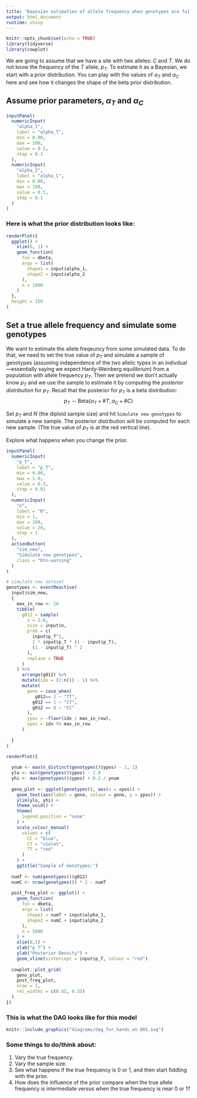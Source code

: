 ```yaml
---
title: "Bayesian estimation of allele frequency when genotypes are fully observed"
output: html_document
runtime: shiny
---
```


```r
knitr::opts_chunk$set(echo = TRUE)
library(tidyverse)
library(cowplot)
```

We are going to assume that we have a site with two alleles: $C$ and $T$.
We do not know the frequency of the $T$ allele, $p_T$.  To estimate it
as a Bayesian, we start with a prior distribution.  You can play with the
values of $\alpha_T$ and $\alpha_C$ here and see how it changes the shape of the
beta prior distribution.

## Assume prior parameters, $\alpha_T$ and $\alpha_C$

```r
inputPanel(
  numericInput(
    "alpha_1", 
    label = "alpha_T",
    min = 0.00, 
    max = 100, 
    value = 0.5,
    step = 0.1
  ),
  numericInput(
    "alpha_2", 
    label = "alpha_C",
    min = 0.00, 
    max = 100, 
    value = 0.5,
    step = 0.1
  )
)
```

### Here is what the prior distribution looks like:

```r
renderPlot({
  ggplot() +
    xlim(0, 1) +
    geom_function(
      fun = dbeta,
      args = list(
        shape1 = input$alpha_1,
        shape2 = input$alpha_2
      ),
      n = 1000
    )
  }, 
  height = 150 
)
```


## Set a true allele frequency and simulate some genotypes

We want to estimate the allele freqeuncy from some simulated data.  To
do that, we need to set the true value of $p_T$ and simulate a sample
of genotypes (assuming independence of the two allelic types in an indivdual---essentially
saying we expect Hardy-Weinberg equilibrium) from a population with allele frequency $p_T$. 
Then we pretend we don't actually know $p_T$ and we use the sample to estimate it
by computing the _posterior distribution_ for $p_T$. Recall that the posterior for $p_T$
is a beta distribution: 
$$
p_T \sim \mathrm{Beta}(\alpha_T + \#T, \alpha_C + \#C)
$$

Set $p_T$ and $N$ (the diploid sample size) and hit `Simulate new genotypes` to
simulate a new sample.  The posterior distribution will be computed for each new
sample. (The true value of $p_T$ is at the red vertical line).

Explore what happens when you change the prior.
```r
inputPanel(
  numericInput(
    "p_T", 
    label = "p_T",
    min = 0.00, 
    max = 1.0, 
    value = 0.3,
    step = 0.01
  ),
  numericInput(
    "n", 
    label = "N",
    min = 1, 
    max = 200, 
    value = 20,
    step = 1
  ),
  actionButton(
    "sim_new", 
    "Simulate new genotypes",
    class = "btn-warning"
  )
)

# simulate new dataset 
genotypes <- eventReactive(
  input$sim_new,
  {
    max_in_row <- 20
    tibble(
      g012 = sample(
        x = 2:0,
        size = input$n,
        prob = c(
          input$p_T^2,
          2 * input$p_T * (1 - input$p_T), 
          (1 - input$p_T) ^ 2
        ),
        replace = TRUE
      )
    ) %>%
      arrange(g012) %>%
      mutate(idx = (1:n()) - 1) %>%
      mutate(
        geno = case_when(
           g012== 2 ~ "TT",
          g012 == 1 ~ "CT",
          g012 == 0 ~ "CC"
        ),
        ypos = -floor(idx / max_in_row),
        xpos = idx %% max_in_row
      )
      
  }
)

renderPlot({
  
  ynum <- max(n_distinct(genotypes()$ypos) - 1, 1)
  ylo <- min(genotypes()$ypos) - 1.0
  yhi <- max(genotypes()$ypos) + 0.2 / ynum
  
  geno_plot <- ggplot(genotypes(), aes(x = xpos)) +
    geom_text(aes(label = geno, colour = geno, y = ypos)) +
    ylim(ylo, yhi) +
    theme_void() +
    theme(
      legend.position = "none"
    ) +
    scale_colour_manual(
      values = c(
        CC = "blue",
        CT = "violet",
        TT = "red"
      )
    ) +
    ggtitle("Sample of Genotypes:")
  
  numT <- sum(genotypes()$g012)
  numC <- nrow(genotypes()) * 2 - numT
  
  post_freq_plot <- ggplot() +
    geom_function(
      fun = dbeta,
      args = list(
        shape1 = numT + input$alpha_1,
        shape2 = numC + input$alpha_2
      ),
      n = 5000
    ) +
    xlim(0,1) +
    xlab("p_T") +
    ylab("Posterior Density") +
    geom_vline(xintercept = input$p_T, colour = "red")
  
  cowplot::plot_grid(
    geno_plot,
    post_freq_plot,
    nrow = 1,
    rel_widths = c(0.65, 0.35)
  )
})
```


### This is what the DAG looks like for this model

```r
knitr::include_graphics("diagrams/dag_for_hands_on_001.svg")
```


### Some things to do/think about:

1. Vary the true frequency.
2. Vary the sample size.
3. See what happens if the true frequency is 0 or 1, and then start fiddling with the prior.
4. How does the influence of the prior compare when the true allele frequency is intermediate
versus when the true frequency is near 0 or 1?


